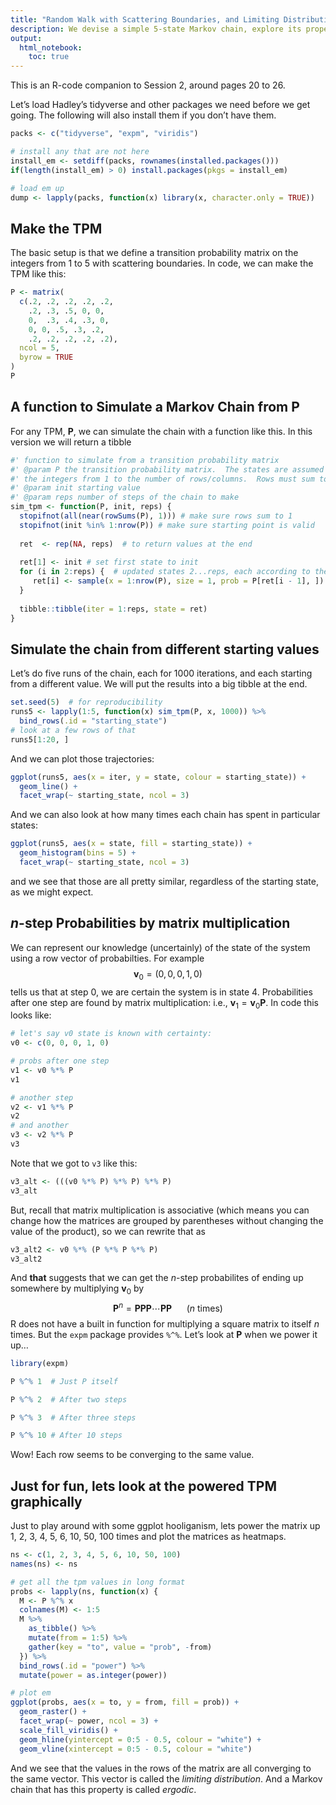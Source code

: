 ```yaml
---
title: "Random Walk with Scattering Boundaries, and Limiting Distributions"
description: We devise a simple 5-state Markov chain, explore its properties, simulate from it and observe the consequences of the Weak Law of Large numbers for ergodic chains.
output: 
  html_notebook:
    toc: true
---
```


\usepackage{blkarray}
\usepackage{amsmath}
\newcommand{\bm}{\boldsymbol}

This is an R-code companion to Session 2, around pages 20 to 26.

Let's load Hadley's tidyverse and other packages we need before we get going.  The following
will also install them if you don't have them. 
```r
packs <- c("tidyverse", "expm", "viridis")

# install any that are not here
install_em <- setdiff(packs, rownames(installed.packages()))
if(length(install_em) > 0) install.packages(pkgs = install_em)

# load em up
dump <- lapply(packs, function(x) library(x, character.only = TRUE))
```

## Make the TPM



The basic setup is that we define a transition probability matrix on the 
integers from 1 to 5 with scattering boundaries.   In code, we can make the 
TPM like this:
```r
P <- matrix(
  c(.2, .2, .2, .2, .2,
    .2, .3, .5, 0, 0,
    0,  .3, .4, .3, 0,
    0, 0, .5, .3, .2,
    .2, .2, .2, .2, .2),
  ncol = 5,
  byrow = TRUE
)
P
```


## A function to Simulate a Markov Chain from $\mathbf{P}$

For any TPM, $\mathbf{P}$, we can simulate the chain with a function like this.  In this
version we will return a tibble
```r
#' function to simulate from a transition probability matrix
#' @param P the transition probability matrix.  The states are assumed to be
#' the integers from 1 to the number of rows/columns.  Rows must sum to one.
#' @param init starting value
#' @param reps number of steps of the chain to make
sim_tpm <- function(P, init, reps) {
  stopifnot(all(near(rowSums(P), 1))) # make sure rows sum to 1
  stopifnot(init %in% 1:nrow(P)) # make sure starting point is valid
  
  ret  <- rep(NA, reps)  # to return values at the end
  
  ret[1] <- init # set first state to init
  for (i in 2:reps) {  # updated states 2...reps, each according to the previous and P
     ret[i] <- sample(x = 1:nrow(P), size = 1, prob = P[ret[i - 1], ])
  }
  
  tibble::tibble(iter = 1:reps, state = ret)
}
```

## Simulate the chain from different starting values

Let's do five runs of the chain, each for 1000 iterations, and each starting from a different
value.  We will put the results into a big tibble at the end.
```r
set.seed(5)  # for reproducibility
runs5 <- lapply(1:5, function(x) sim_tpm(P, x, 1000)) %>%
  bind_rows(.id = "starting_state")
# look at a few rows of that
runs5[1:20, ]
```

And we can plot those trajectories:
```r
ggplot(runs5, aes(x = iter, y = state, colour = starting_state)) +
  geom_line() +
  facet_wrap(~ starting_state, ncol = 3)
```

And we can also look at how many times each chain has spent in particular states:
```r
ggplot(runs5, aes(x = state, fill = starting_state)) +
  geom_histogram(bins = 5) +
  facet_wrap(~ starting_state, ncol = 3)
```

and we see that those are all pretty similar, regardless of the starting state, as we 
might expect.

## $n$-step Probabilities by matrix multiplication

We can represent our knowledge (uncertainly) of the state of the system using a row vector
of probabilties.  For example
$$
\boldsymbol{v}_0 = (0, 0, 0, 1, 0)
$$
tells us that at step 0, we are certain the system is in state 4.  Probabilities after one step
are found by matrix multiplication: i.e., $\boldsymbol{v}_1 = \boldsymbol{v}_0\mathbf{P}$.  In code
this looks like:
```r
# let's say v0 state is known with certainty:
v0 <- c(0, 0, 0, 1, 0)

# probs after one step
v1 <- v0 %*% P
v1

# another step
v2 <- v1 %*% P
v2
# and another
v3 <- v2 %*% P
v3
```

Note that we got to `v3` like this:
```r
v3_alt <- (((v0 %*% P) %*% P) %*% P)
v3_alt
```
But, recall that matrix multiplication is associative (which means you can change how the matrices
are grouped by parentheses without changing the value of the product), so we can rewrite that as
```r
v3_alt2 <- v0 %*% (P %*% P %*% P)
v3_alt2
```

And **that** suggests that we can get the $n$-step probabilites of ending up 
somewhere by multiplying $\boldsymbol{v}_0$ by
$$
\mathbf{P}^n = \mathbf{P}\mathbf{P}\mathbf{P}\cdots \mathbf{P}\mathbf{P} ~~~~~~(n~\mbox{times})
$$
R does not have a built in function for multiplying a square matrix to 
itself $n$ times.  But the `expm` package provides `%^%`.  Let's look at
$\mathbf{P}$ when we power it up...
```r
library(expm)

P %^% 1  # Just P itself

P %^% 2  # After two steps

P %^% 3  # After three steps

P %^% 10 # After 10 steps
```

Wow! Each row seems to be converging to the same value.

## Just for fun, lets look at the powered TPM graphically

Just to play around with some ggplot hooliganism, lets power the matrix up 1, 2, 3, 4, 5, 6, 10, 50, 100
times and plot the matrices as heatmaps.
```r
ns <- c(1, 2, 3, 4, 5, 6, 10, 50, 100)
names(ns) <- ns

# get all the tpm values in long format
probs <- lapply(ns, function(x) {
  M <- P %^% x
  colnames(M) <- 1:5
  M %>% 
    as_tibble() %>%
    mutate(from = 1:5) %>%
    gather(key = "to", value = "prob", -from)
  }) %>%
  bind_rows(.id = "power") %>%
  mutate(power = as.integer(power))

# plot em
ggplot(probs, aes(x = to, y = from, fill = prob)) +
  geom_raster() +
  facet_wrap(~ power, ncol = 3) +
  scale_fill_viridis() +
  geom_hline(yintercept = 0:5 - 0.5, colour = "white") +
  geom_vline(xintercept = 0:5 - 0.5, colour = "white")
```

And we see that the values in the rows of the matrix are all converging to the same
vector.  This vector is called the _limiting distribution_.  And a Markov chain that 
has this property is called _ergodic_.

